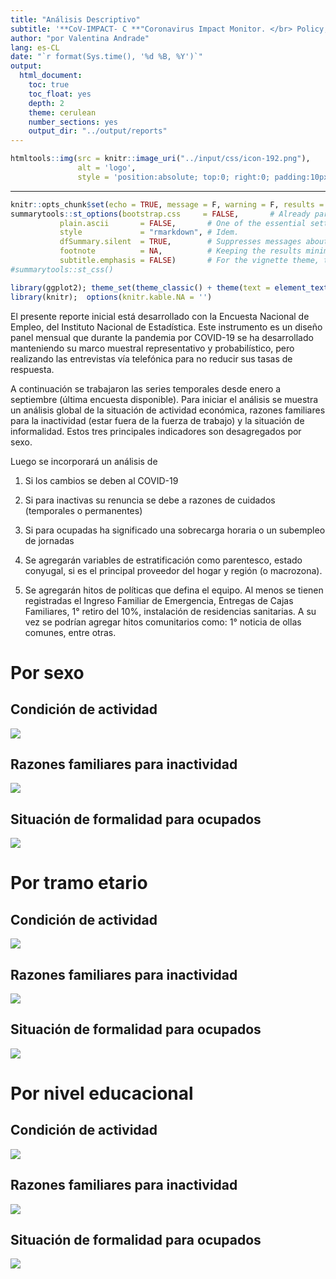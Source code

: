 ```yaml
---
title: "Análisis Descriptivo"
subtitle: '**CoV-IMPACT- C **"Coronavirus Impact Monitor. </br> Policy, Access, Control and Transectorial Consequences" </br> Proyecto ANID-COVID N° 960' 
author: "por Valentina Andrade"
lang: es-CL
date: "`r format(Sys.time(), '%d %B, %Y')`"
output:
  html_document:
    toc: true
    toc_float: yes
    depth: 2
    theme: cerulean
    number_sections: yes
    output_dir: "../output/reports"
---
```



```r
htmltools::img(src = knitr::image_uri("../input/css/icon-192.png"), 
               alt = 'logo', 
               style = 'position:absolute; top:0; right:0; padding:10px;')
```

---

```r
knitr::opts_chunk$set(echo = TRUE, message = F, warning = F, results = 'asis')
summarytools::st_options(bootstrap.css     = FALSE,       # Already part of the theme so no need for it
           plain.ascii       = FALSE,       # One of the essential settings
           style             = "rmarkdown", # Idem.
           dfSummary.silent  = TRUE,        # Suppresses messages about temporary files
           footnote          = NA,          # Keeping the results minimalistic
           subtitle.emphasis = FALSE)       # For the vignette theme, this gives better results.
#summarytools::st_css()

library(ggplot2); theme_set(theme_classic() + theme(text = element_text(size = 12)))
library(knitr);  options(knitr.kable.NA = '')
```


El presente reporte inicial está desarrollado con la Encuesta Nacional de Empleo, del Instituto Nacional de Estadística. Este instrumento es un diseño panel mensual que durante la pandemia por COVID-19 se ha desarrollado manteniendo su marco muestral representativo y probabilístico, pero realizando las entrevistas vía telefónica para no reducir sus tasas de respuesta. 

A continuación se trabajaron las series temporales desde enero a septiembre (última encuesta disponible). Para iniciar el análisis se muestra un análisis global de la situación de actividad económica, razones familiares para la inactividad (estar fuera de la fuerza de trabajo) y la situación de informalidad. Estos tres principales indicadores son desagregados por sexo. 

Luego se incorporará un análisis de

1. Si los cambios se deben al COVID-19

2. Si para inactivas su renuncia se debe a razones de cuidados (temporales o permanentes)

3. Si para ocupadas ha significado una sobrecarga horaria o un subempleo de jornadas

4. Se agregarán variables de estratificación como parentesco, estado conyugal, si es el principal proveedor del hogar y región (o macrozona). 

5. Se agregarán hitos de políticas que defina el equipo. Al menos se tienen registradas el Ingreso Familiar de Emergencia, Entregas de Cajas Familiares, 1° retiro del 10%, instalación de residencias sanitarias.  A su vez se podrían agregar hitos comunitarios como: 1° noticia de ollas comunes, entre otras. 

# Por sexo

## Condición de actividad

![](../output/figures/figura1.png)


## Razones familiares para inactividad

![](../output/figures/figura2.png)

## Situación de formalidad para ocupados

![](../output/figures/figura3.png)

# Por tramo etario

## Condición de actividad

![](../output/figures/figura4.png)


## Razones familiares para inactividad

![](../output/figures/figura5.png)

## Situación de formalidad para ocupados

![](../output/figures/figura6.png)

# Por nivel educacional

## Condición de actividad

![](../output/figures/figura7.png)


## Razones familiares para inactividad

![](../output/figures/figura8.png)

## Situación de formalidad para ocupados

![](../output/figures/figura9.png)
